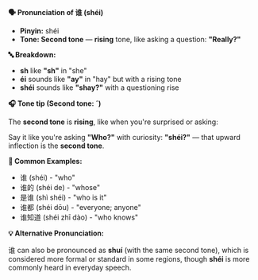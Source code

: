 **🗣️ Pronunciation of 谁 (shéi)**

- **Pinyin:** shéi
- **Tone: Second tone** — **rising** tone, like asking a question: **"Really?"**

**🔤 Breakdown:**

- **sh** like **"sh"** in "she"
- **éi** sounds like **"ay"** in "hay" but with a rising tone
- **shéi** sounds like **"shay?"** with a questioning rise

**🎧 Tone tip (Second tone: ˊ)**

The **second tone** is **rising**, like when you're surprised or asking:

Say it like you're asking **"Who?"** with curiosity: **"shéi?"** — that upward inflection is the
**second tone**.

**📝 Common Examples:**

- 谁 (shéi) - "who"
- 谁的 (shéi de) - "whose"
- 是谁 (shì shéi) - "who is it"
- 谁都 (shéi dōu) - "everyone; anyone"
- 谁知道 (shéi zhī dào) - "who knows"

**💡 Alternative Pronunciation:**

谁 can also be pronounced as **shuí** (with the same second tone), which is considered more formal
or standard in some regions, though **shéi** is more commonly heard in everyday speech.
